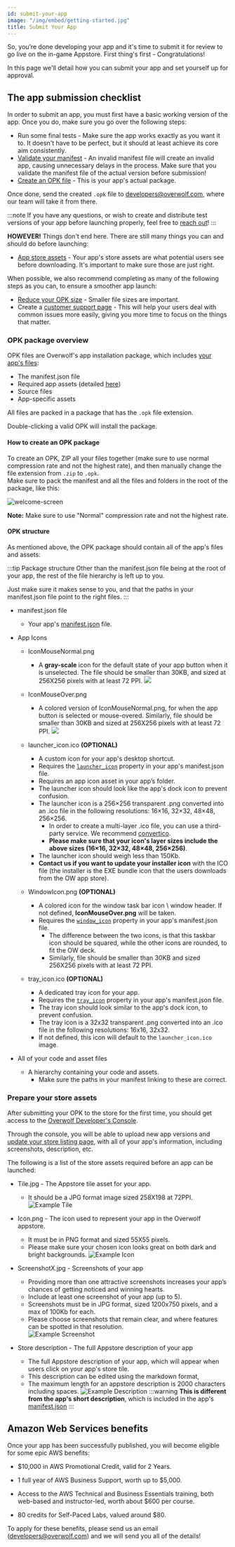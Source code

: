 ```yaml
---
id: submit-your-app
image: "/img/embed/getting-started.jpg"
title: Submit Your App
---
```


So, you’re done developing your app and it's time to submit it for review to go live on the in-game Appstore. First thing's first - Congratulations!

In this page we'll detail how you can submit your app and set yourself up for approval.

## The app submission checklist

In order to submit an app, you must first have a basic working version of the app. Once you do, make sure you go over the following steps:
- Run some final tests - Make sure the app works exactly as you want it to. It doesn't have to be perfect, but it should at least achieve its core aim consistently.
- [Validate your manifest](/api/manifest/validate-your-manifest) - An invalid manifest file will create an invalid app, causing unnecessary delays in the process. Make sure that you validate the manifest file of the actual version before submission!
- [Create an OPK file](#opk-package-overview) - This is your app's actual package.

Once done, send the created `.opk` file to developers@overwolf.com, where our team will take it from there.

:::note
If you have any questions, or wish to create and distribute test versions of your app before launching properly, feel free to [reach out](/support/contact-us)!
:::

**HOWEVER!** Things don't end here. There are still many things you can and should do before launching:
- [App store assets](#prepare-your-store-assets) - Your app's store assets are what potential users see before downloading. It's important to make sure those are just right.

When possible, we also recommend completing as many of the following steps as you can, to ensure a smoother app launch:
- [Reduce your OPK size](/topics/best-practices/reduce-opk-size) - Smaller file sizes are important.
- Create a [customer support page](maintain-your-app/add-a-knowledge-base-to-app) - This will help your users deal with common issues more easily, giving you more time to focus on the things that matter.


### OPK package overview

OPK files are Overwolf's app installation package, which includes [your app's files](#opk-structure):

- The manifest.json file
- Required app assets (detailed [here](#opk-structure))
- Source files
- App-specific assets

All files are packed in a package that has the `.opk` file extension.

Double-clicking a valid OPK will install the package.

#### How to create an OPK package

To create an OPK, ZIP all your files together (make sure to use normal compression rate and not the highest rate), and then manually change the file extension from `.zip` to `.opk`.  
Make sure to pack the manifest and all the files and folders in the root of the package, like this:

![welcome-screen](/assets/start/maintain-your-app/submit-an-app-update/opk.gif)

**Note:** Make sure to use "Normal" compression rate and not the highest rate.

#### OPK structure

As mentioned above, the OPK package should contain all of the app's files and assets:

:::tip Package structure
Other than the manifest.json file being at the root of your app, the rest of the file hierarchy is left up to you.

Just make sure it makes sense to you, and that the paths in your manifest.json file point to the right files.
:::

- manifest.json file
  - Your app's [manifest.json](/api/manifest#docsNav) file.

- App Icons
  - IconMouseNormal.png  
    - A **gray-scale** icon for the default state of your app button when it is unselected. The file should be smaller than 30KB, and sized at 256X256 pixels with at least 72 PPI.
      ![](/assets/submit-your-app-to-the-store/sub-icon-mouse-normal.png)

  - IconMouseOver.png  
    - A colored version of IconMouseNormal.png, for when the app button is selected or mouse-overed. Similarly, file should be smaller than 30KB and sized at 256X256 pixels with at least 72 PPI.
      ![](/assets/submit-your-app-to-the-store/sub-icon-mouse-over.png)

  - launcher_icon.ico **(OPTIONAL)**
    - A custom icon for your app's desktop shortcut.
    - Requires the [`launcher_icon`](/api/manifest#meta-launcher_icon) property in your app's manifest.json file.
    - Requires an app icon asset in your app’s folder.
    - The launcher icon should look like the app's dock icon to prevent confusion.  
    - The launcher icon is a 256×256 transparent .png converted into an .ico file in the following resolutions: 16×16, 32×32, 48×48, 256×256.
      - In order to create a multi-layer .ico file, you can use a third-party service. We recommend [convertico](https://convertico.com).
      - **Please make sure that your icon's layer sizes include the above sizes (16×16, 32×32, 48×48, 256×256)**.
    - The launcher icon should weigh less than 150Kb.
    - **Contact us if you want to update your installer icon** with the ICO file (the installer is the EXE bundle icon that the users downloads from the OW app store).

  - WindowIcon.png **(OPTIONAL)**
    - A colored icon for the window task bar icon \ window header. If not defined, **IconMouseOver.png** will be taken.
    - Requires the [`window_icon`](/api/manifest#meta-window-icon) property in your app's manifest.json file.
      - The difference between the two icons, is that this taskbar icon should be squared, while the other icons are rounded, to fit the OW deck.  
      - Similarly, file should be smaller than 30KB and sized 256X256 pixels with at least 72 PPI.

  - tray_icon.ico **(OPTIONAL)**
    - A dedicated tray icon for your app.
    - Requires the [`tray_icon`](/api/manifest#meta-tray_icon) property in your app's manifest.json file.
    - The tray icon should look similar to the app's dock icon, to prevent confusion.
    - The tray icon is a 32x32 transparent .png converted into an .ico file in the following resolutions: 16x16, 32x32.
    - If not defined, this icon will default to the `launcher_icon.ico` image.
 
- All of your code and asset files
  - A hierarchy containing your code and assets.
    - Make sure the paths in your manifest linking to these are correct.

### Prepare your store assets

After submitting your OPK to the store for the first time, you should get access to the [Overwolf Developer's Console](https://console.overwolf.com).

Through the console, you will be able to upload new app versions and [update your store listing page](/tools/developers-console/update-store-listing),
with all of your app's information, including screenshots, description, etc.

The following is a list of the store assets required before an app can be launched:

- Tile.jpg - The Appstore tile asset for your app.
  - It should be a JPG format image sized 258X198 at 72PPI.
    ![Example Tile](/assets/submit-your-app-to-the-store/tile.jpg)

- Icon.png - The icon used to represent your app in the Overwolf appstore.
  - It must be in PNG format and sized 55X55 pixels.
  - Please make sure your chosen icon looks great on both dark and bright backgrounds.
    ![Example Icon](/assets/submit-your-app-to-the-store/sub-icon.png)

- ScreenshotX.jpg - Screenshots of your app
  - Providing more than one attractive screenshots increases your app’s chances of getting noticed and winning hearts.
  - Include at least one screenshot of your app (up to 5).
  - Screenshots must be in JPG format, sized 1200x750 pixels, and a max of 100Kb for each.
  - Please choose screenshots that remain clear, and where features can be spotted in that resolution.  
    ![Example Screenshot](/assets/submit-your-app-to-the-store/sub-screenshot-1.png)

- Store description - The full Appstore description of your app
  - The full Appstore description of your app, which will appear when users click on your app's store tile.
  - This description can be edited using the markdown format,
  - The maximum length for an appstore description is 2000 characters including spaces.
    ![Example Description](/assets/submit-your-app-to-the-store/sub-description.png)
:::warning
**This is different from the app's short description**, which is included in the app's [manifest.json](/api/manifest#meta-description)
:::


## Amazon Web Services benefits

Once your app has been successfully published, you will become eligible for some epic AWS benefits:

* $10,000 in AWS Promotional Credit, valid for 2 Years.

* 1 full year of AWS Business Support, worth up to $5,000.

* Access to the AWS Technical and Business Essentials training, both web-based and instructor-led, worth about $600 per course.

* 80 credits for Self-Paced Labs, valued around $80.

To apply for these benefits, please send us an email (developers@overwolf.com) and we will send you all of the details!
